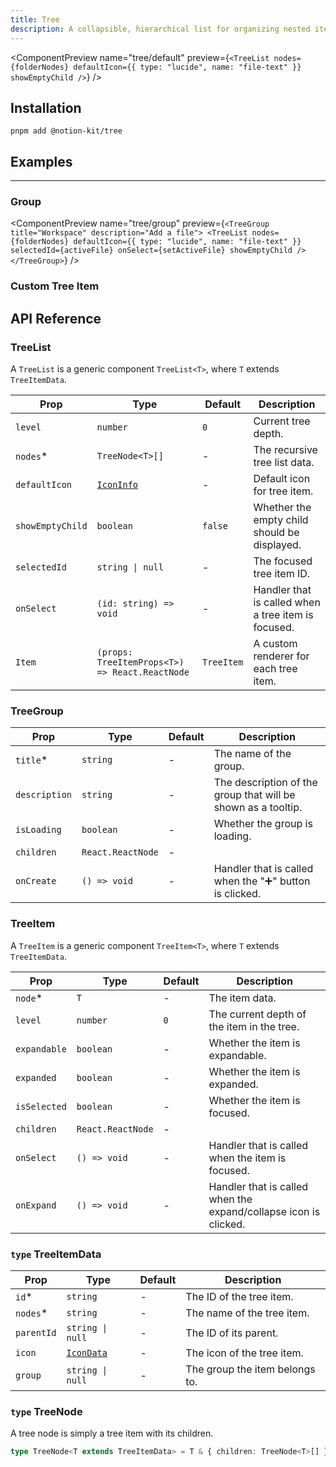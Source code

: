 ```yaml
---
title: Tree
description: A collapsible, hierarchical list for organizing nested items like folders and files.
---
```


<ComponentPreview
  name="tree/default"
  preview={`<TreeList
    nodes={folderNodes}
    defaultIcon={{ type: "lucide", name: "file-text" }}
    showEmptyChild
  />`}
/>

## Installation

```package-install
pnpm add @notion-kit/tree
```

## Examples

---

### Group

<ComponentPreview
  name="tree/group"
  preview={`<TreeGroup title="Workspace" description="Add a file">
    <TreeList
      nodes={folderNodes}
      defaultIcon={{ type: "lucide", name: "file-text" }}
      selectedId={activeFile}
      onSelect={setActiveFile}
      showEmptyChild
    />
  </TreeGroup>`}
/>

### Custom Tree Item

<ComponentPreview name="tree/custom" />

## API Reference

### TreeList

A `TreeList` is a generic component `TreeList<T>`, where `T` extends `TreeItemData`.

| Prop             | Type                                                | Default    | Description                                         |
| ---------------- | --------------------------------------------------- | ---------- | --------------------------------------------------- |
| `level`          | `number`                                            | `0`        | Current tree depth.                                 |
| `nodes`\*        | `TreeNode<T>[]`                                     | -          | The recursive tree list data.                       |
| `defaultIcon`    | [`IconInfo`](/docs/blocks/icon-block#type-iconinfo) | -          | Default icon for tree item.                         |
| `showEmptyChild` | `boolean`                                           | `false`    | Whether the empty child should be displayed.        |
| `selectedId`     | `string \| null`                                    | -          | The focused tree item ID.                           |
| `onSelect`       | `(id: string) => void`                              | -          | Handler that is called when a tree item is focused. |
| `Item`           | `(props: TreeItemProps<T>) => React.ReactNode`      | `TreeItem` | A custom renderer for each tree item.               |

### TreeGroup

| Prop          | Type              | Default | Description                                                   |
| ------------- | ----------------- | ------- | ------------------------------------------------------------- |
| `title`\*     | `string`          | -       | The name of the group.                                        |
| `description` | `string`          | -       | The description of the group that will be shown as a tooltip. |
| `isLoading`   | `boolean`         | -       | Whether the group is loading.                                 |
| `children`    | `React.ReactNode` | -       |                                                               |
| `onCreate`    | `() => void`      | -       | Handler that is called when the "➕" button is clicked.       |

### TreeItem

A `TreeItem` is a generic component `TreeItem<T>`, where `T` extends `TreeItemData`.

| Prop         | Type              | Default | Description                                                      |
| ------------ | ----------------- | ------- | ---------------------------------------------------------------- |
| `node`\*     | `T`               | -       | The item data.                                                   |
| `level`      | `number`          | `0`     | The current depth of the item in the tree.                       |
| `expandable` | `boolean`         | -       | Whether the item is expandable.                                  |
| `expanded`   | `boolean`         | -       | Whether the item is expanded.                                    |
| `isSelected` | `boolean`         | -       | Whether the item is focused.                                     |
| `children`   | `React.ReactNode` | -       |                                                                  |
| `onSelect`   | `() => void`      | -       | Handler that is called when the item is focused.                 |
| `onExpand`   | `() => void`      | -       | Handler that is called when the expand/collapse icon is clicked. |

### `type` TreeItemData

| Prop       | Type                                                | Default | Description                    |
| ---------- | --------------------------------------------------- | ------- | ------------------------------ |
| `id`\*     | `string`                                            | -       | The ID of the tree item.       |
| `nodes`\*  | `string`                                            | -       | The name of the tree item.     |
| `parentId` | `string \| null`                                    | -       | The ID of its parent.          |
| `icon`     | [`IconData`](/docs/blocks/icon-block#type-icondata) | -       | The icon of the tree item.     |
| `group`    | `string \| null`                                    | -       | The group the item belongs to. |

### `type` TreeNode

A tree node is simply a tree item with its children.

```ts
type TreeNode<T extends TreeItemData> = T & { children: TreeNode<T>[] };
```
